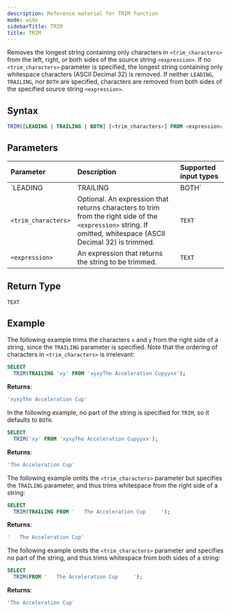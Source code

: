 ```yaml
---
description: Reference material for TRIM function
mode: wide
sidebarTitle: TRIM
title: TRIM
---
```



Removes the longest string containing only characters in `<trim_characters>` from the left, right, or both sides of the source string `<expression>`. If no `<trim_characters>` parameter is specified, the longest string containing only whitespace characters (ASCII Decimal 32) is removed. If neither `LEADING`, `TRAILING`, nor `BOTH` are specified, characters are removed from both sides of the specified source string `<expression>`.

## Syntax


```sql
TRIM([LEADING | TRAILING | BOTH] [<trim_characters>] FROM <expression>)
```

## Parameters


| Parameter | Description                         |Supported input types |
| :--------- | :----------------------------------- | :---------------------|
| `LEADING | TRAILING | BOTH` | Optional. Specifies from which part or parts of the `<expression>` to remove the specified `<trim_characters>`. | If omitted, this defaults to `BOTH`.<br/><br/>`LEADING` - trims from the beginning of the specified string<br/><br/>`TRAILING` - trims from the end of the specified string. <br/><br/>`BOTH` - trims from the beginning and the end of the specified string. |
| `<trim_characters>`                | Optional. An expression that returns characters to trim from the right side of the `<expression>` string. If omitted, whitespace (ASCII Decimal 32) is trimmed.  | 	`TEXT` |
| `<expression>`                 | An expression that returns the string to be trimmed.        | `TEXT` |

## Return Type
`TEXT`

## Example


The following example trims the characters `x` and `y` from the right side of a string, since the `TRAILING` parameter is specified. Note that the ordering of characters in `<trim_characters>` is irrelevant:

```sql
SELECT
  TRIM(TRAILING 'xy' FROM 'xyxyThe Acceleration Cupyyxx');
```

**Returns**:

```sql
'xyxyThe Acceleration Cup'
```

In the following example, no part of the string is specified for `TRIM`, so it defaults to `BOTH`.

```sql
SELECT
  TRIM('xy' FROM 'xyxyThe Acceleration Cupyyxx');
```

**Returns**:

```sql
'The Acceleration Cup'
```

The following example omits the `<trim_characters>` parameter but specifies the `TRAILING` parameter, and thus trims whitespace from the right side of a string: 

```sql
SELECT
  TRIM(TRAILING FROM '   The Acceleration Cup     ');
```

**Returns**:

```sql
'   The Acceleration Cup'
```

The following example omits the `<trim_characters>` parameter and specifies no part of the string, and thus trims whitespace from both sides of a string: 

```sql
SELECT
  TRIM(FROM '   The Acceleration Cup     ');
```

**Returns**:

```sql
'The Acceleration Cup'
```

